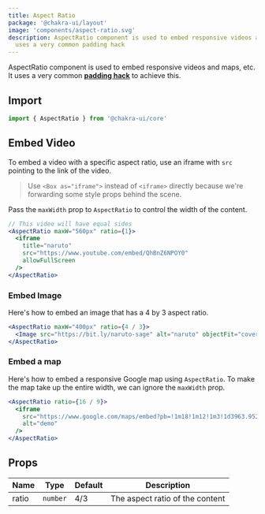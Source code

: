 ```yaml
---
title: Aspect Ratio
package: '@chakra-ui/layout'
image: 'components/aspect-ratio.svg'
description: AspectRatio component is used to embed responsive videos and maps, etc. It
  uses a very common padding hack
---
```


AspectRatio component is used to embed responsive videos and maps, etc. It uses
a very common [**padding hack**](https://css-tricks.com/aspect-ratio-boxes/) to
achieve this.

## Import

```js
import { AspectRatio } from '@chakra-ui/core'
```

## Embed Video

To embed a video with a specific aspect ratio, use an iframe with `src` pointing
to the link of the video.

> Use `<Box as="iframe">` instead of `<iframe>` directly because we're
> forwarding some style props behind the scene.

Pass the `maxWidth` prop to `AspectRatio` to control the width of the content.

```jsx
// This video will have equal sides
<AspectRatio maxW="560px" ratio={1}>
  <iframe
    title="naruto"
    src="https://www.youtube.com/embed/QhBnZ6NPOY0"
    allowFullScreen
  />
</AspectRatio>
```

### Embed Image

Here's how to embed an image that has a 4 by 3 aspect ratio.

```jsx
<AspectRatio maxW="400px" ratio={4 / 3}>
  <Image src="https://bit.ly/naruto-sage" alt="naruto" objectFit="cover" />
</AspectRatio>
```

### Embed a map

Here's how to embed a responsive Google map using `AspectRatio`. To make the map
take up the entire width, we can ignore the `maxWidth` prop.

```jsx
<AspectRatio ratio={16 / 9}>
  <iframe
    src="https://www.google.com/maps/embed?pb=!1m18!1m12!1m3!1d3963.952912260219!2d3.375295414770757!3d6.5276316452784755!2m3!1f0!2f0!3f0!3m2!1i1024!2i768!4f13.1!3m3!1m2!1s0x103b8b2ae68280c1%3A0xdc9e87a367c3d9cb!2sLagos!5e0!3m2!1sen!2sng!4v1567723392506!5m2!1sen!2sng"
    alt="demo"
  />
</AspectRatio>
```

## Props

| Name  | Type     | Default | Description                     |
| ----- | -------- | ------- | ------------------------------- |
| ratio | `number` | 4/3     | The aspect ratio of the content |
